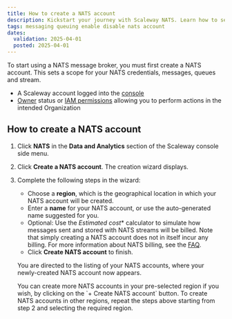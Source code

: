 ```yaml
---
title: How to create a NATS account
description: Kickstart your journey with Scaleway NATS. Learn how to set up, manage, and optimize your NATS services effortlessly.
tags: messaging queuing enable disable nats account
dates:
  validation: 2025-04-01
  posted: 2025-04-01
---
```




To start using a NATS message broker, you must first create a NATS account. This sets a scope for your NATS credentials, messages, queues and stream.


<Requirements />

- A Scaleway account logged into the [console](https://console.scaleway.com)
- [Owner](/iam/concepts/#owner) status or [IAM permissions](/iam/concepts/#permission) allowing you to perform actions in the intended Organization

## How to create a NATS account

1. Click **NATS** in the **Data and Analytics** section of the Scaleway console side menu. 

2. Click **Create a NATS account**. The creation wizard displays.

    <Lightbox image={image} alt="In the Scaleway console, the Create a NATS Account screen displays. The different parts of the page are detailed in the steps below." />

3. Complete the following steps in the wizard:

    - Choose a **region**, which is the geographical location in which your NATS account will be created.
    - Enter a **name** for your NATS account, or use the auto-generated name suggested for you.
    - Optional: Use the *Estimated cost** calculator to simulate how messages sent and stored with NATS streams will be billed. Note that simply creating a NATS account does not in itself incur any billing. For more information about NATS billing, see the [FAQ](/nats/faq/#how-is-nats-billed).
    - Click **Create NATS account** to finish.

    You are directed to the listing of your NATS accounts, where your newly-created NATS account now appears.

    <Message type="tip">
    You can create more NATS accounts in your pre-selected region if you wish, by clicking on the `+ Create NATS account` button. To create NATS accounts in other regions, repeat the steps above starting from step 2 and selecting the required region.
    </Message>